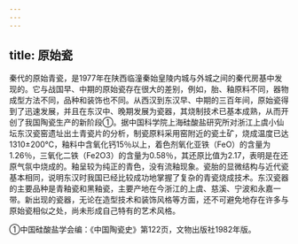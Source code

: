 ```yaml
---
---
---
```

title: 原始瓷
---



秦代的原始青瓷，是1977年在陕西临潼秦始皇陵内城与外城之间的秦代房基中发现的。它与战国早、中期的原始瓷存在很大的差别，例如，胎、釉原料不同，器物成型方法不同，品种和装饰也不同。从西汉到东汉早、中期的三百年间，原始瓷得到了迅速发展，并且在东汉中、晚期发展为瓷器，其烧制技术已基本成熟，从而开创了我国陶瓷生产的新阶段①。据中国科学院上海硅酸盐研究所对浙江上虞小仙坛东汉瓷窑遗址出土青瓷片的分析，制瓷原料采用窑附近的瓷土矿，烧成温度已达1310±200℃，釉料中含氧化钙15％以上，着色剂氧化亚铁（FeO）的含量为1.26％，三氧化二铁（Fe2O3）的含量为0.58％，其还原比值为2.17，表明是在还原气氛中烧成的。釉呈较为纯正的青色，没有流釉现象。瓷胎的显微结构与近代瓷基本相同，说明东汉时我国已经比较成功地掌握了复杂的青瓷烧成技术。东汉瓷器的主要品种是青釉瓷和黑釉瓷，主要产地在今浙江的上虞、慈溪、宁波和永嘉一带。新出现的瓷器，无论在造型技术和装饰风格等方面，还不可避免地存在许多与原始瓷相似之处，尚未形成自己特有的艺术风格。

①中国硅酸盐学会编：《中国陶瓷史》第122页，文物出版社1982年版。